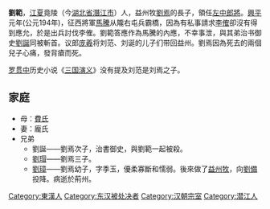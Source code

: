 {{multiple issues|
{{expand|time=2015-09-16T13:20:57+00:00}}
{{unreferenced|time=2015-09-16T13:20:57+00:00}}
}}
'''劉範'''{{BD|2世纪||194年|catIdx=L}}，[[江夏|江夏]]竟陵（今[[湖北省|湖北省]][[潛江市|潛江市]]）人，益州牧[[刘焉_(益州牧)|劉焉]]的長子，領任[[左中郎將|左中郎將]]。[[兴平_(东汉)|興平]]元年(公元194年)，征西將軍[[馬騰|馬騰]]从隴右屯兵霸橋，因為有私事請求[[李傕|李傕]]卻沒有得到應允，於是出兵討伐李傕。劉範答應作為馬騰的內應，不幸事泄，與其弟治书御史[[刘诞_(东汉)|劉誕]]同被斬首。议郎[[庞羲|庞羲]]将刘范、刘诞的儿子们带回益州。劉焉因為死去的兩個兒子心痛，發背瘡而死。

[[罗贯中|罗贯中]]历史小说《[[三国演义|三国演义]]》没有提及刘范是刘焉之子。

==家庭==
* 母：[[費氏|費氏]]
* 妻：龐氏
* 兄弟
**劉誕——劉焉次子，治書御史，與劉範一起被殺。
**[[劉瑁|劉瑁]]——劉焉三子。
**[[劉璋|劉璋]]——劉焉幼子，字季玉，優柔寡斷和懦弱。後來做了[[益州牧|益州牧]]，向[[劉備|劉備]]投降。病逝於荊州。

{{DEFAULTSORT:L}}
[[Category:東漢人|Category:東漢人]]
[[Category:东汉被处决者|Category:东汉被处决者]]
[[Category:汉朝宗室|Category:汉朝宗室]]
[[Category:潜江人|Category:潜江人]]